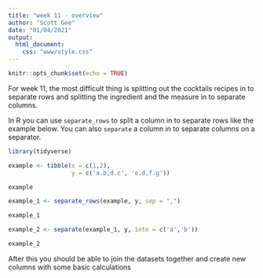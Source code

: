 ```yaml
---
title: "week 11 - overview"
author: "Scott Gee"
date: "01/04/2021"
output: 
  html_document:
    css: "www/style.css"
---
```


```r
knitr::opts_chunk$set(echo = TRUE)
```

<script src="www/hideOutput.js"></script>

For week 11, the most difficult thing is splitting out the cocktails recipes in to separate rows and splitting the ingredient and the measure in to separate columns.

In R you can use `separate_rows` to split a column in to separate rows like the example below. You can also `separate` a column in to separate columns on a separator.

```r
library(tidyverse)

example <- tibble(x = c(1,2), 
                  y = c('a.b,d.c', 'e.d,f.g'))

example 

example_1 <- separate_rows(example, y, sep = ",") 

example_1 

example_2 <- separate(example_1, y, into = c('a','b'))

example_2
```

After this you should be able to join the datasets together and create new columns with some basic calculations